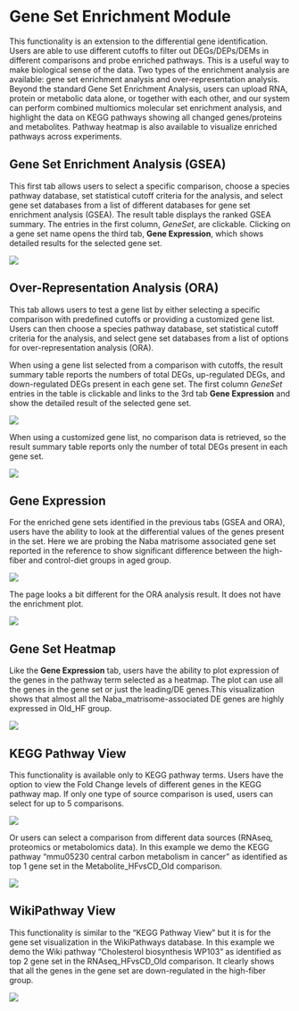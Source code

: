 # Gene Set Enrichment Module

This functionality is an extension to the differential gene identification. Users are able to use different cutoffs to filter out DEGs/DEPs/DEMs in different comparisons and probe enriched pathways. This is a useful way to make biological sense of the data. Two types of the enrichment analysis are available: gene set enrichment analysis and over-representation analysis. Beyond the standard Gene Set Enrichment Analysis, users can upload RNA, protein or metabolic data alone, or together with each other, and our system can perform combined multiomics molecular set enrichment analysis, and highlight the data on KEGG pathways showing all changed genes/proteins and metabolites. Pathway heatmap is also available to visualize enriched pathways across experiments.

## Gene Set Enrichment Analysis (GSEA)

This first tab allows users to select a specific comparison, choose a species pathway database, set statistical cutoff criteria for the analysis, and select gene set databases from a list of different databases for gene set enrichment analysis (GSEA). The result table displays the ranked GSEA summary. The entries in the first column, *GeneSet*, are clickable. Clicking on a gene set name opens the third tab, **Gene Expression**, which shows detailed results for the selected gene set.

[![](`r pic_path`f9-1.png)](`r pic_path`f9-1.png)

## Over-Representation Analysis (ORA)

This tab allows users to test a gene list by either selecting a specific comparison with predefined cutoffs or providing a customized gene list. Users can then choose a species pathway database, set statistical cutoff criteria for the analysis, and select gene set databases from a list of options for over-representation analysis (ORA).

When using a gene list selected from a comparison with cutoffs, the result summary table reports the numbers of total DEGs, up-regulated DEGs, and down-regulated DEGs present in each gene set. The first column *GeneSet* entries in the table is clickable and links to the 3rd tab **Gene Expression** and show the detailed result of the selected gene set.

[![](`r pic_path`f9-2.png)](`r pic_path`f9-2.png)

When using a customized gene list, no comparison data is retrieved, so the result summary table reports only the number of total DEGs present in each gene set. 

[![](`r pic_path`f9-2-1.png)](`r pic_path`f9-2-1.png)

## Gene Expression

For the enriched gene sets identified in the previous tabs (GSEA and ORA), users have the ability to look at the differential values of the genes present in the set. Here we are probing the Naba matrisome associated gene set reported in the reference to show significant difference between the high-fiber and control-diet groups in aged group.

[![](`r pic_path`f9-3.png)](`r pic_path`f9-3.png)

The page looks a bit different for the ORA analysis result. It does not have the enrichment plot.

[![](`r pic_path`f9-4.png)](`r pic_path`f9-4.png)

## Gene Set Heatmap

Like the **Gene Expression** tab, users have the ability to plot expression of the genes in the pathway term selected as a heatmap. The plot can use all the genes in the gene set or just the leading/DE genes.This visualization shows that almost all the Naba_matrisome-associated DE genes are highly expressed in Old_HF group. 

[![](`r pic_path`f9-5.png)](`r pic_path`f9-5.png)


## KEGG Pathway View

This functionality is available only to KEGG pathway terms. Users have the option to view the Fold Change levels of different genes in the KEGG pathway map. If only one type of source comparison is used, users can select for up to 5 comparisons. 

[![](`r pic_path`f9-6.png)](`r pic_path`f9-6.png)

Or users can select a comparison from different data sources (RNAseq, proteomics or metabolomics data). In this example we demo the KEGG pathway “mmu05230 central carbon metabolism in cancer” as identified as top 1 gene set in the Metabolite_HFvsCD_Old comparison. 

[![](`r pic_path`f9-7.png)](`r pic_path`f9-7.png)


## WikiPathway View

This functionality is similar to the "KEGG Pathway View" but it is for the gene set visualization in the WikiPathways database. In this example we demo the Wiki pathway "Cholesterol biosynthesis WP103" as identified as top 2 gene set in the RNAseq_HFvsCD_Old comparison. It clearly shows that all the genes in the gene set are down-regulated in the high-fiber group.

[![](`r pic_path`f9-8.png)](`r pic_path`f9-8.png)
